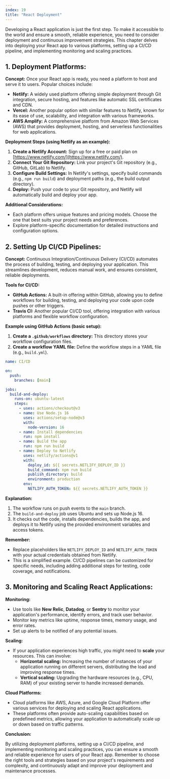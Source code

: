 ```yaml
---
index: 19
title: "React Deployment"
---
```


Developing a React application is just the first step. To make it accessible to the world and ensure a smooth, reliable experience, you need to consider deployment and continuous improvement strategies. This chapter delves into deploying your React app to various platforms, setting up a CI/CD pipeline, and implementing monitoring and scaling practices.

## 1. Deployment Platforms:

**Concept:** Once your React app is ready, you need a platform to host and serve it to users. Popular choices include:

- **Netlify:** A widely used platform offering simple deployment through Git integration, secure hosting, and features like automatic SSL certificates and CDN.
- **Vercel:** Another popular option with similar features to Netlify, known for its ease of use, scalability, and integration with various frameworks.
- **AWS Amplify:** A comprehensive platform from Amazon Web Services (AWS) that provides deployment, hosting, and serverless functionalities for web applications.

**Deployment Steps (using Netlify as an example):**

1. **Create a Netlify Account:** Sign up for a free or paid plan on [https://www.netlify.com/](https://www.netlify.com/).
2. **Connect Your Git Repository:** Link your project's Git repository (e.g., GitHub, GitLab) to Netlify.
3. **Configure Build Settings:** In Netlify's settings, specify build commands (e.g., `npm run build`) and deployment paths (e.g., the build output directory).
4. **Deploy:** Push your code to your Git repository, and Netlify will automatically build and deploy your app.

**Additional Considerations:**

- Each platform offers unique features and pricing models. Choose the one that best suits your project needs and preferences.
- Explore platform-specific documentation for detailed instructions and configuration options.

## 2. Setting Up CI/CD Pipelines:

**Concept:** Continuous Integration/Continuous Delivery (CI/CD) automates the process of building, testing, and deploying your application. This streamlines development, reduces manual work, and ensures consistent, reliable deployments.

**Tools for CI/CD:**

- **GitHub Actions:** A built-in offering within GitHub, allowing you to define workflows for building, testing, and deploying your code upon code pushes or other triggers.
- **Travis CI:** Another popular CI/CD tool, offering integration with various platforms and flexible workflow configuration.

**Example using GitHub Actions (basic setup):**

1. **Create a `.github/workflows` directory:** This directory stores your workflow configuration files.
2. **Create a workflow YAML file:** Define the workflow steps in a YAML file (e.g., `build.yml`).

```yaml
name: CI/CD

on:
  push:
    branches: [main]

jobs:
  build-and-deploy:
    runs-on: ubuntu-latest
    steps:
      - uses: actions/checkout@v3
      - name: Use Node.js 16
        uses: actions/setup-node@v3
        with:
          node-version: 16
      - name: Install dependencies
        run: npm install
      - name: Build the app
        run: npm run build
      - name: Deploy to Netlify
        uses: netlify/actions@v1
        with:
          deploy_id: ${{ secrets.NETLIFY_DEPLOY_ID }}
          build_command: npm run build
          publish_directory: build
          environment: production
        env:
          NETLIFY_AUTH_TOKEN: ${{ secrets.NETLIFY_AUTH_TOKEN }}
```

**Explanation:**

1. The workflow runs on push events to the `main` branch.
2. The `build-and-deploy` job uses Ubuntu and sets up Node.js 16.
3. It checks out the code, installs dependencies, builds the app, and deploys it to Netlify using the provided environment variables and access tokens.

**Remember:**

- Replace placeholders like `NETLIFY_DEPLOY_ID` and `NETLIFY_AUTH_TOKEN` with your actual credentials obtained from Netlify.
- This is a simplified example. CI/CD pipelines can be customized for specific needs, including adding additional steps for testing, code coverage, and notifications.

## 3. Monitoring and Scaling React Applications:

**Monitoring:**

- Use tools like **New Relic**, **Datadog**, or **Sentry** to monitor your application's performance, identify errors, and track user behavior.
- Monitor key metrics like uptime, response times, memory usage, and error rates.
- Set up alerts to be notified of any potential issues.

**Scaling:**

- If your application experiences high traffic, you might need to **scale** your resources. This can involve:
  - **Horizontal scaling:** Increasing the number of instances of your application running on different servers, distributing the load and improving response times.
  - **Vertical scaling:** Upgrading the hardware resources (e.g., CPU, RAM) of your existing server to handle increased demands.

**Cloud Platforms:**

- Cloud platforms like AWS, Azure, and Google Cloud Platform offer various services for deploying and scaling React applications.
- These platforms often provide auto-scaling capabilities based on predefined metrics, allowing your application to automatically scale up or down based on traffic patterns.

**Conclusion:**

By utilizing deployment platforms, setting up a CI/CD pipeline, and implementing monitoring and scaling practices, you can ensure a smooth and reliable experience for users of your React app. Remember to choose the right tools and strategies based on your project's requirements and complexity, and continuously adapt and improve your deployment and maintenance processes.

